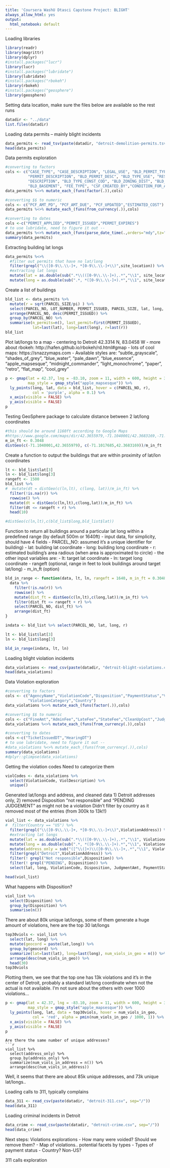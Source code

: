 ```yaml
---
title: 'Coursera WashU Dtasci Capstone Project: BLIGHT'
always_allow_html: yes
output:
  html_notebook: default
---
```


Loading libraries
```r
library(readr)
library(magrittr)
library(dplyr)
#install.packages("lucr")
library(lucr)
#install.packages("lubridate")
library(lubridate)
#install.packages("rbokeh")
library(rbokeh)
#install.packages("geosphere")
library(geosphere)
```

Setting data location, make sure the files below are available so the rest runs
```r
datadir <- "../data"
list.files(datadir)
```

Loading data permits -- mainly blight incidents
```r
data_permits <- read_tsv(paste(datadir, "detroit-demolition-permits.tsv", sep="/"))
head(data_permits)
```

Data permits exploration
```r
#converting to factors
cols <- c("CASE_TYPE", "CASE_DESCRIPTION", "LEGAL_USE", "BLD_PERMIT_TYPE",
          "PERMIT_DESCRIPTION", "BLD_PERMIT_DESC", "BLD_TYPE_USE", "RESIDENTIAL",
          "DESCRIPTION", "BLD_TYPE_CONST_COD", "BLD_ZONING_DIST", "BLD_USE_GROUP",
          "BLD_BASEMENT", "FEE_TYPE", "CSF_CREATED_BY","CONDITION_FOR_APPROVAL")
data_permits %<>% mutate_each_(funs(factor(.)),cols)

#converting $$ to numeric
cols <- c("PCF_AMT_PD", "PCF_AMT_DUE", "PCF_UPDATED","ESTIMATED_COST")
data_permits %<>% mutate_each_(funs(from_currency(.)),cols)

#converting to dates
cols <-c("PERMIT_APPLIED","PERMIT_ISSUED","PERMIT_EXPIRES")
# to use lubridate, need to figure it out -- 
data_permits %<>% mutate_each_(funs(parse_date_time(.,orders="mdy",tz="America/Detroit")),cols)
summary(data_permits)
```
Extracting building lat longs
```r
data_permits %<>%
  #filter out permits that have no lat/long
  filter(grepl("\\([0-9\\.\\-]+, *[0-9\\.\\-]+\\)",site_location)) %>%
  #extracting lat longs
  mutate(lat = as.double(sub(".*\\(([0-9\\.\\-]+),.*","\\1", site_location))) %>%
  mutate(long = as.double(sub(".*, *([0-9\\.\\-]+).*","\\1", site_location)))
```

Create a list of buildings
```r
bld_list <- data_permits %>%
  mutate(r = sqrt(PARCEL_SIZE/pi) ) %>%
  select(PARCEL_NO, LOT_NUMBER, PERMIT_ISSUED, PARCEL_SIZE, lat, long, r) %>%
  arrange(PARCEL_NO, desc(PERMIT_ISSUED)) %>%
  group_by(PARCEL_NO) %>%
  summarise(n_permits=n(), last_permit=first(PERMIT_ISSUED), 
            lat=last(lat), long=last(long), r=last(r))
bld_list
```

Plot lat/longs to a map
- centering to Detroit 42.3314 N, 83.0458 W
- more about rbokeh: http://hafen.github.io/rbokeh/rd.html#gmap
- lots of cool maps: https://snazzymaps.com 
- Available styles are: “subtle_grayscale”, “shades_of_grey”, “blue_water”, “pale_dawn”, “blue_essence”, “apple_mapsesque”, “midnight_commander”, “light_monochrome”, “paper”, “retro”, “flat_map”, “cool_grey”
```r
p <- gmap(lat = 42.37, lng = -83.10, zoom = 11, width = 600, height = 350,
          map_style = gmap_style("apple_mapsesque")) %>%
  ly_points(long, lat, data = bld_list, hover = c(PARCEL_NO, r), 
            col = 'purple', alpha = 0.1) %>%
  x_axis(visible = FALSE) %>%
  y_axis(visible = FALSE)
p
```

Testing GeoSphere package to calculate distance between 2 lat/long coordinates
```r
#this should be around 1160ft according to Google Maps
#https://www.google.com/maps/dir/42.3655979,-71.1040001/42.3683169,-71.1017685/@42.3668028,-71.10503,17z/data=!4m2!4m1!3e2
m_in_ft <- 0.3048
distGeo(c(-71.1040001,42.3655979), c(-71.1017685,42.3683169))/m_in_ft
```

Create a function to output the buildings that are within proximity of lat/lon coordinates
```r
lt <- bld_list$lat[3]
ln <- bld_list$long[3]
rangeft <- 1500
bld_list %>% 
#  mutate(dt = distGeo(c(ln,lt), c(long, lat))/m_in_ft) %>%
  filter(!is.na(r)) %>%
  rowwise() %>%
  mutate(dt = distGeo(c(ln,lt),c(long,lat))/m_in_ft) %>%
  filter(dt <= rangeft + r) %>%
  head(10)

#distGeo(c(ln,lt),c(bld_list$long,bld_list$lat))
```
Function to return all buildings around a particular lat long within a predefined range (by default 500m or 1640ft)
- input data, for simplicity, should have 4 fields
  - PARCEL_NO: assumed it's a unique identifier for building)
  - lat: building lat coordinate
  - long: building long coordinate
  - r: estimated building's area radious (when area is approximated to circle)
- the other input variables are:
  - lt: target lat coordinate
  - ln: target long coordinate
  - rangeft (optional, range in feet to look buildings around target lat/long)
  - m_in_ft (option)
```r
bld_in_range <- function(data, lt, ln, rangeft = 1640, m_in_ft = 0.3048) {
  data %>% 
    filter(!is.na(r)) %>%
    rowwise() %>%
    mutate(dist_ft = distGeo(c(ln,lt),c(long,lat))/m_in_ft) %>%
    filter(dist_ft <= rangeft + r) %>%
    select(PARCEL_NO, dist_ft) %>%
    arrange(dist_ft)
}

indata <- bld_list %>% select(PARCEL_NO, lat, long, r)

lt <- bld_list$lat[3]
ln <- bld_list$long[3]

bld_in_range(indata, lt, ln)
```
Loading blight violation incidents
```r
data_violations <- read_csv(paste(datadir, "detroit-blight-violations.csv", sep="/"))
head(data_violations)
```

Data Violation exploration
```r
#converting to factors
cols <- c("AgencyName","ViolationCode","Disposition","PaymentStatus","Void",
          "ViolationCategory","Country")
data_violations %<>% mutate_each_(funs(factor(.)),cols)

#converting $$ to numeric
cols <- c("FineAmt","AdminFee","LateFee","StateFee","CleanUpCost","JudgmentAmt")
data_violations %<>% mutate_each_(funs(from_currency(.)),cols)

#converting to dates
cols <-c("TicketIssuedDT","HearingDT")
# to use lubridate, need to figure it out -- 
#data_violations %<>% mutate_each_(funs(from_currency(.)),cols)
summary(data_violations)
#dplyr::glimpse(data_violations)
```

Getting the violation codes
Need to categorize them
```r
violCodes <- data_violations %>% 
  select(ViolationCode, ViolDescription) %>%
  unique()
```

Generated lat/longs and address, and cleaned data
 1) Detroit addresses only, 
 2) removed Disposition "not responsible" and "PENDING JUDGEMENT" as might not be a violation
 Didn't filter by country as it removed most of the entries (from 300k to 13k!!)
```r
viol_list <- data_violations %>% 
#  filter(Country == "US") %>%
  filter(grepl("\\([0-9\\.\\-]+, *[0-9\\.\\-]+\\)",ViolationAddress)) %>%
  #extracting lat longs
  mutate(lat = as.double(sub(".*\\(([0-9\\.\\-]+),.*","\\1", ViolationAddress))) %>%
  mutate(long = as.double(sub(".*, *([0-9\\.\\-]+).*","\\1", ViolationAddress))) %>%
  mutate(address_only = sub("([^\\(]+)\\([0-9\\.\\-]+,.*","\\1", ViolationAddress)) %>%
  filter(grepl("Detroit",ViolationAddress)) %>%
  filter(! grepl("Not responsible",Disposition)) %>%
  filter(! grepl("PENDING", Disposition)) %>%
  select(lat, long, ViolationCode, Disposition, JudgmentAmt, PaymentStatus, ViolationCategory, address_only) 

head(viol_list)
```

What happens with Disposition?
```r
viol_list %>%
  select(Disposition) %>%
  group_by(Disposition) %>%
  summarise(n())
```

There are about 80k unique lat/longs, some of them generate a huge amount of violations, here are the top 30 lat/longs
```r
top30viols <- viol_list %>%
  select(lat, long) %>%
  mutate(geocord = paste(lat,long)) %>%
  group_by(geocord) %>%
  summarize(lat=last(lat), long=last(long), num_viols_in_geo = n()) %>%
  arrange(desc(num_viols_in_geo)) %>%
  head(30)
top30viols
```

Plotting them, we see that the top one has 13k violations and it's in the center of Detroit, probably a standard lat/long coordinate when not the actual is not available. I'm not sure about the others with over 1000 violations... 
```r
p <- gmap(lat = 42.37, lng = -83.10, zoom = 11, width = 600, height = 350,
          map_style = gmap_style("apple_mapsesque")) %>%
  ly_points(long, lat, data = top30viols, hover = num_viols_in_geo, 
            col = 'red', alpha = pmin(num_viols_in_geo / 1000, 1)) %>%
  x_axis(visible = FALSE) %>%
  y_axis(visible = FALSE)
p
```

```
Are there the same number of unique addresses?
```r
viol_list %>%
  select(address_only) %>%
  group_by(address_only) %>%
  summarize(num_viols_in_address = n()) %>%
  arrange(desc(num_viols_in_address))
```

Well, it seems that there are about 85k unique addresses, and 73k unique lat/longs.. 

Loading calls to 311, typically complains
```r
data_311 <- read_csv(paste(datadir, "detroit-311.csv", sep="/"))
head(data_311)
```

Loading criminal incidents in Detroit
```r
data_crime <- read_csv(paste(datadir, "detroit-crime.csv", sep="/"))
head(data_crime)
```

Next steps: 
Violations explorations
- How many were voided? Should we remove them?
- Map of violations.. potential facets by types
- Types of payment status
- Country? Non-US? 

311 calls exploration